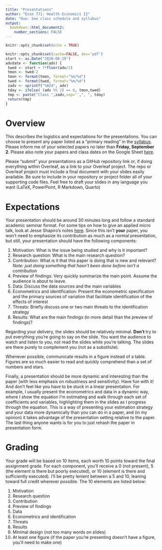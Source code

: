 ```yaml
---
title: "Presentations"
author: "Econ 771: Health Economics II"
date: "Due: See class schedule and syllabus"
output: 
  bookdown::html_document2:
    number_sections: FALSE
---
```


```r
knitr::opts_chunk$set(echo = TRUE)
```


```r
knitr::opts_chunk$set(cache=FALSE, dev='pdf')
start <- as.Date("2020-08-19")
advdate <- function(adv) {
 twed <- start + 7*floor(adv/2)
 tmon <- twed-2
 tmon <- format(tmon, format="%m/%d")
 twed <- format(twed, format="%m/%d")
 zadv <- sprintf("%02d", adv)
 tday <- ifelse( (adv %% 2) == 0, tmon,twed)
 tmp <- paste("Class ",zadv,sep='',", ", tday)
 return(tmp)
}
```


# Overview
This describes the logistics and expectations for the presentations. You can choose to present any paper listed as a "primary reading" in the [syllabus](syllabus/syllabus-771.pdf). Please inform me of your selected papers no later than **Friday, September 2**. Please also note your papers and class dates on the Google Sheet [here](https://docs.google.com/spreadsheets/d/1d6IVg-khbreLKobiczNwEOT9gjPNNykrFEtc2rXdJ4I/edit?usp=sharing).

Please "submit" your presentations as a GitHub repository link or, if doing everything within Overleaf, as a link to your Overleaf project. The repo or Overleaf project must include a final document with your slides easily available. Be sure to include in your repository or project folder all of your supporting code files. Feel free to draft your slides in any language you want (LaTeX, PowerPoint, R Markdown, Quarto)


# Expectations
Your presentation should be around 30 minutes long and follow a standard academic seminar format. For some tips on how to give an applied micro talk, look at Jesse Shapiro's notes [here](https://www.brown.edu/Research/Shapiro/pdfs/applied_micro_slides.pdf). Since this isn't **your** paper, you won't need to emphasize its contribution as much as a normal presentation, but still, your presentation should have the following components:

1. Motivation: What is the issue being studied and why is it important?
2. Research question: What is the main research question?
3. Contribution: What is it that this paper is doing that is new and relevant? *Note: just doing something that hasn't been done before isn't a contribution*
4. Preview of findings: Very quickly summarize the main point. Assume the audience is about to leave.
5. Data: Discuss the data sources and the main variables
6. Econometrics and identification: Present the econometric specification and the primary sources of variation that facilitate identification of the effects of interest
7. Threats: Briefly discuss one or two main threats to the identification strategy
8. Results: What are the main findings (in more detail than the preview of findings)?

Regarding your delivery, the slides should be relatively minimal. **Don't** try to put everything you're going to say on the slide. You want the audience to watch and listen to you, not read the slides while you're talking. The slides are there purely to complement you (not as a substitute).

Whenever possible, communicate results in a figure instead of a table. Figures are so much easier to read and quickly comprehend than a set of numbers and stars.

Finally, a presentation should be more dynamic and interesting than the paper (with less emphasis on robustness and sensitivity). Have fun with it! And don't feel like you have to be stuck in a linear presentation. For example, I usually present the econometrics and data in a dynamic way, where I show the equation I'm estimating and walk through each set of coefficients and variables, highlighting them in the slides as I progress through the equation. This is a way of presenting your estimation strategy and your data more dynamically than you can do in a paper, and (in my opinion) it takes advantage of the presentation setting relative to the paper. The last thing anyone wants is for you to just rehash the paper in presentation form.


# Grading
Your grade will be based on 10 items, each worth 10 points toward the final assignment grade. For each component, you'll receive a 0 (not present), 5 (the element is there but poorly executed), or 10 (element is there and sufficiently executed). I'll be pretty lenient between a 5 and 10, leaning toward full credit wherever possible. The 10 elements are listed below:

1. Motivation
2. Research question
3. Contribution
4. Preview of findings
5. Data
6. Econometrics and identification
7. Threats
8. Results
9. Minimal design (not too many words on slides)
10. At least one figure (if the paper you're presenting doesn't have a figure, you'll need to make one)